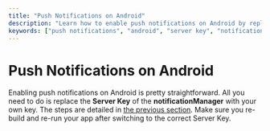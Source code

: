 ```yaml
---
title: "Push Notifications on Android"
description: "Learn how to enable push notifications on Android by replacing the Server Key of the notificationManager with your own key. Follow our step-by-step guide to set up push notifications effectively."
keywords: ["push notifications", "android", "server key", "notificationManager", "setup guide"]
---
```


# Push Notifications on Android  

Enabling push notifications on Android is pretty straightforward. All you need to do is replace the __Server Key__ of the __notificationManager__ with your own key. The steps are detailed in [the previous section](/docs/push-notifications/setting-up-push-notifications/). Make sure you re-build and re-run your app after switching to the correct Server Key.  



